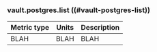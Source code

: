 ### vault.postgres.list ((#vault-postgres-list))

Metric type | Units | Description
----------- | ----- | -----------
BLAH     | BLAH    | BLAH